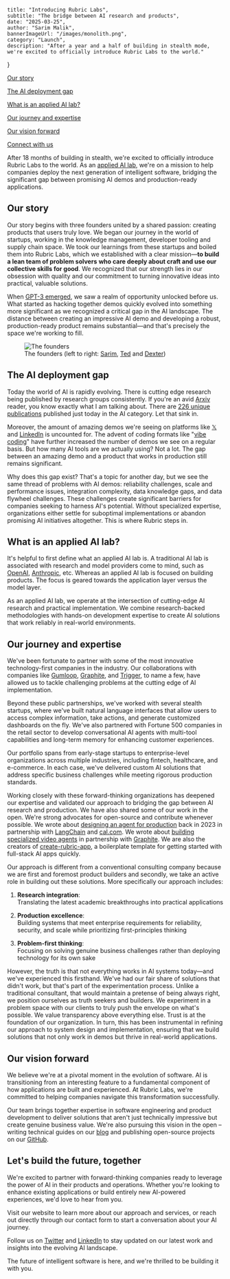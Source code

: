    title: "Introducing Rubric Labs",
    subtitle: "The bridge between AI research and products",
    date: "2025-03-25",
    author: "Sarim Malik",
    bannerImageUrl: "/images/monolith.png",
    category: "Launch",
    description: "After a year and a half of building in stealth mode, we're excited to officially introduce Rubric Labs to the world."
}

[Our story](#our-story)

[The AI deployment gap](#the-ai-deployment-gap)

[What is an applied AI lab?](#what-is-an-applied-ai-lab)

[Our journey and expertise](#our-journey-and-expertise)

[Our vision forward](#our-vision-forward)

[Connect with us](#lets-build-the-future-together)

After 18 months of building in stealth, we're excited to officially introduce Rubric Labs to the world. As an [applied AI lab](#what-is-an-applied-ai-lab), we're on a mission to help companies deploy the next generation of intelligent software, bridging the significant gap between promising AI demos and production-ready applications.


## Our story

Our story begins with three founders united by a shared passion: creating products that users truly love. We began our journey in the world of startups, working in the knowledge management, developer tooling and supply chain space. We took our learnings from these startups and boiled them into Rubric Labs, which we established with a clear mission—**to build a lean team of problem solvers** **who care deeply about craft and use our collective skills for good**. We recognized that our strength lies in our obsession with quality and our commitment to turning innovative ideas into practical, valuable solutions.

When [GPT-3 emerged](https://arxiv.org/pdf/2005.14165), we saw a realm of opportunity unlocked before us. What started as hacking together demos quickly evolved into something more significant as we recognized a critical gap in the AI landscape. The distance between creating an impressive AI demo and developing a robust, production-ready product remains substantial—and that's precisely the space we're working to fill.

<figure className="flex flex-col gap-2 items-center">
  <img src="/images/founders.jpeg" alt="The founders" />
  <figcaption>The founders (left to right: <a href="http://x.com/sarimrmalik">Sarim</a>, <a href="http://x.com/TedSpare">Ted</a> and <a href="http://x.com/dexterstorey">Dexter</a>)</figcaption>
</figure>


## The AI deployment gap

Today the world of AI is rapidly evolving. There is cutting edge research being published by research groups consistently. If you're an avid [Arxiv](https://arxiv.org) reader, you know exactly what I am talking about. There are [226 unique publications](https://arxiv.org/list/cs.AI/recent?skip=0&show=50) published just today in the AI category. Let that sink in. 

Moreover, the amount of amazing demos we're seeing on platforms like [𝕏](https://x.com/search?q=introducing%20AI&src=typed_query) and [LinkedIn](https://www.linkedin.com/search/results/content/?keywords=introducing%20AI&origin=SWITCH_SEARCH_VERTICAL&sid=\(Qf) is uncounted for. The advent of coding formats like "[vibe coding](https://x.com/karpathy/status/1886192184808149383)" have further increased the number of demos we see on a regular basis. But how many AI tools are we actually using? Not a lot. The gap between an amazing demo and a product that works in production still remains significant.

Why does this gap exist? That's a topic for another day, but we see the same thread of problems with AI demos: reliability challenges, scale and performance issues, integration complexity, data knowledge gaps, and data flywheel challenges. These challenges create significant barriers for companies seeking to harness AI's potential. Without specialized expertise, organizations either settle for suboptimal implementations or abandon promising AI initiatives altogether. This is where Rubric steps in.

## What is an applied AI lab?

It's helpful to first define what an applied AI lab is. A traditional AI lab is associated with research and model providers come to mind, such as [OpenAI](https://openai.com), [Anthropic](https://www.anthropic.com), etc. Whereas an applied AI lab is focused on building products. The focus is geared towards the application layer versus the model layer. 

As an applied AI lab, we operate at the intersection of cutting-edge AI research and practical implementation. We combine research-backed methodologies with hands-on development expertise to create AI solutions that work reliably in real-world environments. 

## Our journey and expertise

We've been fortunate to partner with some of the most innovative technology-first companies in the industry. Our collaborations with companies like [Gumloop](http://gumloop.com/), [Graphite](http://graphite.dev/), and [Trigger](http://trigger.dev/), to name a few, have allowed us to tackle challenging problems at the cutting edge of AI implementation.

Beyond these public partnerships, we've worked with several stealth startups, where we've built natural language interfaces that allow users to access complex information, take actions, and generate customized dashboards on the fly. We've also partnered with Fortune 500 companies in the retail sector to develop conversational AI agents with multi-tool capabilities and long-term memory for enhancing customer experiences. 

Our portfolio spans from early-stage startups to enterprise-level organizations across multiple industries, including fintech, healthcare, and e-commerce. In each case, we've delivered custom AI solutions that address specific business challenges while meeting rigorous production standards.

Working closely with these forward-thinking organizations has deepened our expertise and validated our approach to bridging the gap between AI research and production. We have also shared some of our work in the open. We're strong advocates for open-source and contribute whenever possible. We wrote about [designing an agent for production](https://blog.langchain.dev/how-to-design-an-agent-for-production/) back in 2023 in partnership with [LangChain](https://www.langchain.com/experts) and [cal.com](https://cal.com). We wrote about [building specialized video agents](https://rubriclabs.com/blog/leveraging-ai-to-create-personalized-video-at-scale) in partnership with [Graphite](https://graphite.dev). We are also the creators of [create-rubric-app](https://github.com/RubricLab/create-rubric-app), a boilerplate template for getting started with full-stack AI apps quickly. 

Our approach is different from a conventional consulting company because we are first and foremost product builders and secondly, we take an active role in building out these solutions. More specifically our approach includes:

1. **Research integration**:  
   Translating the latest academic breakthroughs into practical applications

2. **Production excellence**:  
   Building systems that meet enterprise requirements for reliability, security, and scale while prioritizing first-principles thinking

3. **Problem-first thinking**:  
   Focusing on solving genuine business challenges rather than deploying technology for its own sake

However, the truth is that not everything works in AI systems today—and we've experienced this firsthand. We've had our fair share of solutions that didn't work, but that's part of the experimentation process. Unlike a traditional consultant, that would maintain a pretense of being always right, we position ourselves as truth seekers and builders. We experiment in a problem space with our clients to truly push the envelope on what's possible. We value transparency above everything else. Trust is at the foundation of our organization. In turn, this has been instrumental in refining our approach to system design and implementation, ensuring that we build solutions that not only work in demos but thrive in real-world applications.

## Our vision forward

We believe we're at a pivotal moment in the evolution of software. AI is transitioning from an interesting feature to a fundamental component of how applications are built and experienced. At Rubric Labs, we're committed to helping companies navigate this transformation successfully.

Our team brings together expertise in software engineering and product development to deliver solutions that aren't just technically impressive but create genuine business value. We're also pursuing this vision in the open – writing technical guides on our [blog](https://rubriclabs.com/blog) and publishing open-source projects on our [GitHub](http://github.com/rubricLab).

## Let's build the future, together

We're excited to partner with forward-thinking companies ready to leverage the power of AI in their products and operations. Whether you're looking to enhance existing applications or build entirely new AI-powered experiences, we'd love to hear from you.

Visit our website to learn more about our approach and services, or reach out directly through our contact form to start a conversation about your AI journey.

Follow us on [Twitter](https://x.com/RubricLabs) and [LinkedIn](https://www.linkedin.com/company/96080278/) to stay updated on our latest work and insights into the evolving AI landscape.

The future of intelligent software is here, and we're thrilled to be building it with you. 
